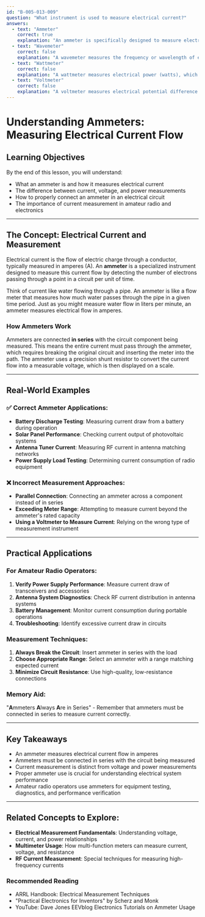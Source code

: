 ```yaml
---
id: "B-005-013-009"
question: "What instrument is used to measure electrical current?"
answers:
  - text: "Ammeter"
    correct: true
    explanation: "An ammeter is specifically designed to measure electric current in amperes (A) by measuring the amount of electric charge passing through a point in a circuit per unit time. It is always connected in series with the circuit component through which current flow is being measured, which requires breaking the circuit to insert the ammeter correctly."
  - text: "Wavemeter"
    correct: false
    explanation: "A wavemeter measures the frequency or wavelength of electromagnetic signals, not electrical current. It is used in radio and communications applications to determine the precise frequency of a transmitted or received signal, but does not measure current flow in an electrical circuit."
  - text: "Wattmeter"
    correct: false
    explanation: "A wattmeter measures electrical power (watts), which is the product of voltage and current. While it involves current measurement, its primary function is to calculate power consumption, not directly measure current like an ammeter does."
  - text: "Voltmeter"
    correct: false
    explanation: "A voltmeter measures electrical potential difference (voltage) between two points in an electrical circuit. It is connected in parallel with the component being measured, unlike an ammeter which measures current and is connected in series. A voltmeter cannot directly measure current flow."
---
```


# Understanding Ammeters: Measuring Electrical Current Flow

## Learning Objectives
By the end of this lesson, you will understand:
- What an ammeter is and how it measures electrical current
- The difference between current, voltage, and power measurements
- How to properly connect an ammeter in an electrical circuit
- The importance of current measurement in amateur radio and electronics

---

## The Concept: Electrical Current and Measurement

Electrical current is the flow of electric charge through a conductor, typically measured in amperes (A). An **ammeter** is a specialized instrument designed to measure this current flow by detecting the number of electrons passing through a point in a circuit per unit of time.

Think of current like water flowing through a pipe. An ammeter is like a flow meter that measures how much water passes through the pipe in a given time period. Just as you might measure water flow in liters per minute, an ammeter measures electrical flow in amperes.

### How Ammeters Work

Ammeters are connected **in series** with the circuit component being measured. This means the entire current must pass through the ammeter, which requires breaking the original circuit and inserting the meter into the path. The ammeter uses a precision shunt resistor to convert the current flow into a measurable voltage, which is then displayed on a scale.

---

## Real-World Examples

### ✅ Correct Ammeter Applications:
- **Battery Discharge Testing**: Measuring current draw from a battery during operation
- **Solar Panel Performance**: Checking current output of photovoltaic systems
- **Antenna Tuner Current**: Measuring RF current in antenna matching networks
- **Power Supply Load Testing**: Determining current consumption of radio equipment

### ❌ Incorrect Measurement Approaches:
- **Parallel Connection**: Connecting an ammeter across a component instead of in series
- **Exceeding Meter Range**: Attempting to measure current beyond the ammeter's rated capacity
- **Using a Voltmeter to Measure Current**: Relying on the wrong type of measurement instrument

---

## Practical Applications

### For Amateur Radio Operators:
1. **Verify Power Supply Performance**: Measure current draw of transceivers and accessories
2. **Antenna System Diagnostics**: Check RF current distribution in antenna systems
3. **Battery Management**: Monitor current consumption during portable operations
4. **Troubleshooting**: Identify excessive current draw in circuits

### Measurement Techniques:
1. **Always Break the Circuit**: Insert ammeter in series with the load
2. **Choose Appropriate Range**: Select an ammeter with a range matching expected current
3. **Minimize Circuit Resistance**: Use high-quality, low-resistance connections

### Memory Aid:
"**A**mmeters **A**lways **A**re in Series" - Remember that ammeters must be connected in series to measure current correctly.

---

## Key Takeaways

- An ammeter measures electrical current flow in amperes
- Ammeters must be connected in series with the circuit being measured
- Current measurement is distinct from voltage and power measurements
- Proper ammeter use is crucial for understanding electrical system performance
- Amateur radio operators use ammeters for equipment testing, diagnostics, and performance verification

---

## Related Concepts to Explore:
- **Electrical Measurement Fundamentals**: Understanding voltage, current, and power relationships
- **Multimeter Usage**: How multi-function meters can measure current, voltage, and resistance
- **RF Current Measurement**: Special techniques for measuring high-frequency currents

### Recommended Reading
- ARRL Handbook: Electrical Measurement Techniques
- "Practical Electronics for Inventors" by Scherz and Monk
- YouTube: Dave Jones EEVblog Electronics Tutorials on Ammeter Usage